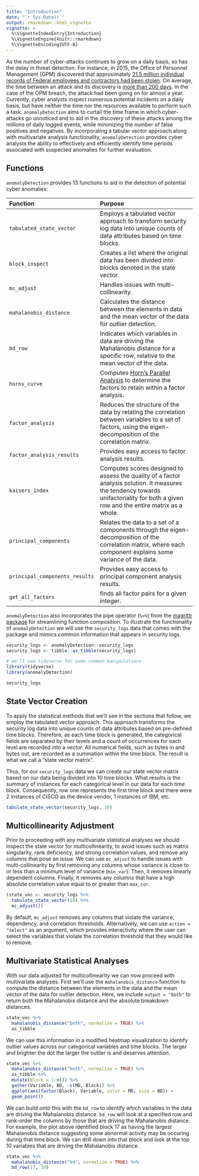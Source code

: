 ```yaml
---
title: "Introduction"
date: "`r Sys.Date()`"
output: rmarkdown::html_vignette
vignette: >
  %\VignetteIndexEntry{Introduction}
  %\VignetteEngine{knitr::rmarkdown}
  %\VignetteEncoding{UTF-8}
---
```


As the number of cyber-attacks continues to grow on a daily basis, so has the delay in threat detection. For instance, in 2015, the Office of Personnel Management (OPM) discovered that approximately [21.5 million individual records of Federal employees and contractors had been stolen](https://www.opm.gov/cybersecurity/cybersecurity-incidents). On average, the time between an attack and its discovery is [more than 200 days](https://www.wired.com/2016/10/inside-cyberattack-shocked-us-government/). In the case of the OPM breach, the attack had been going on for almost a year. Currently, cyber analysts inspect numerous potential incidents on a daily basis, but have neither the time nor the resources available to perform such a task.  `anomalyDetection` aims to curtail the time frame in which cyber-attacks go unnoticed and to aid in the discovery of these attacks among the millions of daily logged events, while minimizing the number of false positives and negatives. By incorporating a tabular vector approach along with multivariate analysis functionality, `anomalyDetection` provides cyber analysts the ability to effectively and efficiently identify time periods associated with suspected anomalies for further evaluation.


## Functions

`anomalyDetection` provides 13 functions to aid in the detection of potential cyber anomalies:

| Function | Purpose |
|:-----------|:--------------------------------------------------------|
| `tabulated_state_vector` | Employs a tabulated vector approach to transform security log data into unique counts of data attributes based on time blocks.    
| `block_inspect`          | Creates a list where the original data has been divided into blocks denoted in the state vector.    
| `mc_adjust`              | Handles issues with multi-collinearity.    
| `mahalanobis_distance`   | Calculates the distance between the elements in data and the mean vector of the data for outlier detection.
| `bd_row`                 | Indicates which variables in data are driving the Mahalanobis distance for a specific row, relative to the mean vector of the data.    
| `horns_curve`            | Computes [Horn's Parallel Analysis](https://link.springer.com/article/10.1007/BF02289447) to determine the factors to retain within a factor analysis.
| `factor_analysis`        | Reduces the structure of the data by relating the correlation between variables to a set of factors, using the eigen-decomposition of the correlation matrix.
| `factor_analysis_results`| Provides easy access to factor analysis results.
| `kaisers_index`          | Computes scores designed to assess the quality of a factor analysis solution. It measures the tendency towards unifactoriality for both a given row and the entire matrix as a whole.
| `principal_components`   | Relates the data to a set of a components through the eigen-decomposition of the correlation matrix, where each component explains some variance of the data.
| `principal_components_results`  | Provides easy access to principal component analysis results.
| `get_all_factors`        | finds all factor pairs for a given integer.

`anomalyDetection` also incorporates the pipe operator (`%>%`) from the [magrittr package]() for streamlining function composition.  To illustrate the functionality of `anomalyDetection` we will use the `security_logs` data that comes with the package and mimics common information that appears in security logs.

```r
security_logs <- anomalyDetection::security_logs
security_logs <- tibble::as_tibble(security_logs)
```

```r
# we'll use tidyverse for some common manipulations
library(tidyverse)
library(anomalyDetection)

security_logs
```


## State Vector Creation

To apply the statistical methods that we'll see in the sections that follow, we employ the tabulated vector approach. This approach transforms the security log data into unique counts of data attributes based on pre-defined time blocks.  Therefore, as each time block is generated, the categorical fields are separated by their levels and a count of occurrences for each level are recorded into a vector. All numerical fields, such as bytes in and bytes out, are recorded as a summation within the time block. The result is what we call a "state vector matrix".

Thus, for our `security_logs` data we can create our state vector matrix based on our data being divided into 10 time blocks.  What results is the summary of instances for each categorical level in our data for each time block.  Consequently, row one represents the first time block and there were 2 instances of CISCO as the device vendor, 1 instances of IBM, etc.

```r
tabulate_state_vector(security_logs, 10)
```



## Multicollinearity Adjustment

Prior to proceeding with any multivariate statistical analyses we should inspect the state vector for multicollinearity, to avoid issues such as matrix singularity, rank deficiency, and strong correlation values, and remove any columns that pose an issue. We can use `mc_adjust` to handle issues with multi-collinearity by first removing any columns whose variance is close to or less than a minimum level of variance (`min_var`). Then, it removes linearly dependent columns. Finally, it removes any columns that have a high absolute correlation value equal to or greater than `max_cor`.  

```r
(state_vec <- security_logs %>%
  tabulate_state_vector(10) %>%
  mc_adjust())
```

By default, `mc_adjust` removes any columns that violate the variance, dependency, and correlation thresholds.  Alternatively, we can use `action = "select"` as an argument, which provides interactivity where the user can select the variables that violate the correlation threshold that they would like to remove.


## Multivariate Statistical Analyses

With our data adjusted for multicollinearity we can now proceed with multivariate analyses.  First we'll use the `mahalanobis_distance` function to compute the distance between the elements in the data and the mean vector of the data for outlier detection. Here, we include `output = "both"` to return both the Mahalanobis distance and the absolute breakdown distances.

```r
state_vec %>%
  mahalanobis_distance("both", normalize = TRUE) %>%
  as_tibble
```

We can use this information in a modified heatmap visualization to identify outlier values across our categorical variables and time blocks.  The larger and brighter the dot the larger the outlier is and deserves attention.

```r
state_vec %>%
  mahalanobis_distance("both", normalize = TRUE) %>%
  as_tibble %>%
  mutate(Block = 1:n()) %>% 
  gather(Variable, BD, -c(MD, Block)) %>%
  ggplot(aes(factor(Block), Variable, color = MD, size = BD)) +
  geom_point()
```


We can build onto this with the `bd_row` to identify which variables in the data are driving the Mahalanobis distance.  `bd_row` will look at a specified row and rank-order the columns by those that are driving the Mahalanobis distance.  For example, the plot above identified block 17 as having the largest Mahalanobis distance suggesting some abnormal activity may be occuring during that time block.  We can drill down into that block and look at the top 10 variables that are driving the Mahalanobis distance.

```r
state_vec %>%
  mahalanobis_distance("bd", normalize = TRUE) %>%
  bd_row(17, 10)
```



